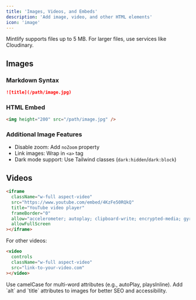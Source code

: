 ```yaml
---
title: 'Images, Videos, and Embeds'
description: 'Add image, video, and other HTML elements'
icon: 'image'
---
```


<Info>
  Mintlify supports files up to 5 MB. For larger files, use services like Cloudinary.
</Info>

## Images

### Markdown Syntax
```md
![title](/path/image.jpg)
```

### HTML Embed
```html
<img height="200" src="/path/image.jpg" />
```

### Additional Image Features
- Disable zoom: Add `noZoom` property
- Link images: Wrap in `<a>` tag
- Dark mode support: Use Tailwind classes (`dark:hidden`/`dark:block`)

## Videos

```html
<iframe
  className="w-full aspect-video"
  src="https://www.youtube.com/embed/4KzFe50RQkQ"
  title="YouTube video player"
  frameBorder="0"
  allow="accelerometer; autoplay; clipboard-write; encrypted-media; gyroscope; picture-in-picture"
  allowFullScreen
></iframe>
```

For other videos:
```html
<video
  controls
  className="w-full aspect-video"
  src="link-to-your-video.com"
></video>
```

<Warning>
Use camelCase for multi-word attributes (e.g., autoPlay, playsInline).
</Warning>

<Tip>
Add `alt` and `title` attributes to images for better SEO and accessibility.
</Tip>